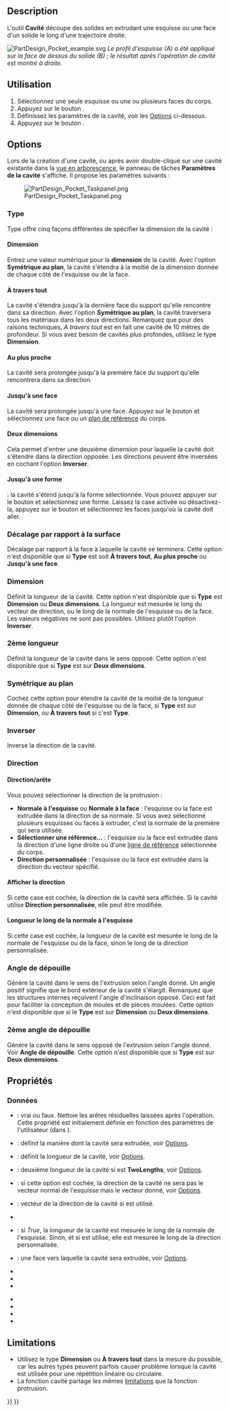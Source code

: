 <languages/>

{{Docnav/fr
|[[PartDesign_AdditiveWedge/fr|Pyramide tronquée additive]]
|[[PartDesign_Hole/fr|Perçage]]
|[[PartDesign_Workbench/fr|Atelier PartDesign]]
|IconL=PartDesign_AdditiveWedge.svg
|IconR=PartDesign_Hole.svg
|IconC=Workbench_PartDesign.svg
}}

{{GuiCommand/fr
|Name=PartDesign_Pocket
|Name/fr=PartDesign Cavité
|MenuLocation=PartDesign → Créer une fonction soustractive → Cavité
|Workbenches=[[PartDesign_Workbench/fr|PartDesign]]
|SeeAlso=[[PartDesign_Pad/fr|PartDesign Protrusion]]
}}

==Description==

L'outil '''Cavité''' découpe des solides en extrudant une esquisse ou une face d'un solide le long d'une trajectoire droite.

[[File:PartDesign Pocket example.svg|none]]
''Le profil d'esquisse (A) a été appliqué sur la face de dessus du solide (B) ; le résultat après l'opération de cavité est montré à droite.''

<span id="Usage"></span>
==Utilisation==

# Sélectionnez une seule esquisse ou une ou plusieurs faces du corps.
# Appuyez sur le bouton {{Button|[[Image:PartDesign_Pocket.svg|16px]] [[PartDesign_Pocket/fr|Cavité]]}}.
# Définissez les paramètres de la cavité, voir les [[#Options|Options]] ci-dessous.
# Appuyez sur le bouton {{Button|OK}}.

==Options==

Lors de la création d'une cavité, ou après avoir double-cliqué sur une cavité existante dans la [[Tree_view/fr|vue en arborescence]], le panneau de tâches '''Paramètres de la cavité''' s'affiche. Il propose les paramètres suivants :

[[Image:PartDesign_Pocket_Taskpanel.png|frame|left]]

===Type===

Type offre cinq façons différentes de spécifier la dimension de la cavité :

====Dimension====

Entrez une valeur numérique pour la '''dimension''' de la cavité. Avec l'option '''Symétrique au plan''', la cavité s'étendra à la moitié de la dimension donnée de chaque côté de l'esquisse ou de la face.

<span id="Through_all"></span>
====À travers tout====

La cavité s'étendra jusqu'à la dernière face du support qu'elle rencontre dans sa direction. Avec l'option '''Symétrique au plan''', la cavité traversera tous les matériaux dans les deux directions. Remarquez que pour des raisons techniques, ''A travers tout'' est en fait une cavité de 10 mètres de profondeur. Si vous avez besoin de cavités plus profondes, utilisez le type '''Dimension'''.

<span id="To_first"></span>
====Au plus proche====

La cavité sera prolongée jusqu'à la première face du support qu'elle rencontrera dans sa direction.

<span id="Up_to_face"></span>
====Jusqu'à une face====

La cavité sera prolongée jusqu'à une face. Appuyez sur le bouton {{Button|Sélectionner une face}} et sélectionnez une face ou un [[PartDesign_Plane/fr|plan de référence]] du corps.

<span id="Two_dimensions"></span>
====Deux dimensions====

Cela permet d'entrer une deuxième dimension pour laquelle la cavité doit s'étendre dans la direction opposée. Les directions peuvent être inversées en cochant l'option '''Inverser'''.

<span id="Up_to_shape"></span>
====Jusqu'à une forme====

{{Version/fr|1.0}} : la cavité s'étend jusqu'à la forme sélectionnée. Vous pouvez appuyer sur le bouton {{Button|Sélectionner une forme}} et sélectionnez une forme. Laissez la case {{Button|Sélectionner toutes les faces}} activée ou désactivez-la, appuyez sur le bouton {{Button|Sélectionner des faces}} et sélectionnez les faces jusqu'où la cavité doit aller.

<span id="Offset_to_face"></span>
=== Décalage par rapport à la surface ===

Décalage par rapport à la face à laquelle la cavité se terminera. Cette option n'est disponible que si '''Type''' est soit '''À travers tout''', '''Au plus proche''' ou '''Jusqu'à une face'''.

<span id="Length"></span>
===Dimension===

Définit la longueur de la cavité. Cette option n'est disponible que si '''Type''' est '''Dimension''' ou '''Deux dimensions'''. La longueur est mesurée le long du vecteur de direction, ou le long de la normale de l'esquisse ou de la face. Les valeurs négatives ne sont pas possibles. Utilisez plutôt l'option '''Inverser'''.

<span id="2nd_length"></span>
===2ème longueur===

Définit la longueur de la cavité dans le sens opposé. Cette option n'est disponible que si '''Type''' est sur '''Deux dimensions'''.

<span id="Symmetric_to_plane"></span>
===Symétrique au plan===

Cochez cette option pour étendre la cavité de la moitié de la longueur donnée de chaque côté de l'esquisse ou de la face, si '''Type''' est sur '''Dimension''', ou '''À travers tout''' si c'est '''Type'''.

<span id="Reversed"></span>
=== Inverser ===

Inverse la direction de la cavité.

<span id="Direction"></span>
===Direction ===

<span id="Direction/edge"></span>
==== Direction/arête ====

Vous pouvez sélectionner la direction de la protrusion :

* '''Normale à l'esquisse''' ou '''Normale à la face''' : l'esquisse ou la face est extrudée dans la direction de sa normale. Si vous avez sélectionné plusieurs esquisses ou faces à extruder, c'est la normale de la première qui sera utilisée.
* '''Sélectionner une référence...''' : l'esquisse ou la face est extrudée dans la direction d'une ligne droite ou d'une [[PartDesign_Line/fr|ligne de référence]] sélectionnée du corps.
* '''Direction personnalisée''' : l'esquisse ou la face est extrudée dans la direction du vecteur spécifié.

<span id="Show_direction"></span>
==== Afficher la direction ====

Si cette case est cochée, la direction de la cavité sera affichée. Si la cavité utilise '''Direction personnalisée''', elle peut être modifiée.

<span id="Length_along_sketch_normal"></span>
==== Longueur le long de la normale à l'esquisse ====

Si cette case est cochée, la longueur de la cavité est mesurée le long de la normale de l'esquisse ou de la face, sinon le long de la direction personnalisée.

<span id="Taper_angle"></span>
=== Angle de dépouille ===

Génère la cavité dans le sens de l'extrusion selon l'angle donné. Un angle positif signifie que le bord extérieur de la cavité s'élargit. Remarquez que les structures internes reçoivent l'angle d'inclinaison opposé. Ceci est fait pour faciliter la conception de moules et de pièces moulées. Cette option n'est disponible que si le '''Type''' est sur '''Dimension''' ou '''Deux dimensions'''.

<span id="2nd_taper_angle"></span>
=== 2ème angle de dépouille ===

Génère la cavité dans le sens opposé de l'extrusion selon l'angle donné. Voir '''Angle de dépouille'''. Cette option n'est disponible que si '''Type''' est sur '''Deux dimensions'''.

<span id="Properties"></span>
==Propriétés==

<span id="Data"></span>
===Données===

{{TitleProperty|Part Design}}

* {{PropertyData|Refine|Bool}} : vrai ou faux. Nettoie les arêtes résiduelles laissées après l'opération. Cette propriété est initialement définie en fonction des paramètres de l'utilisateur (dans {{MenuCommand|Préférences → PartDesign → Général → Paramètres des modèles}}).

{{TitleProperty|Pocket}}

* {{PropertyData|Type|Enumeration}} : définit la manière dont la cavité sera extrudée, voir [[#Options|Options]].
* {{PropertyData|Length|Length}} : définit la longueur de la cavité, voir [[#Options|Options]].
* {{PropertyData|Length2|Length}} : deuxième longueur de la cavité si {{PropertyData|Type}} est '''TwoLengths''', voir [[#Options|Options]].
* {{PropertyData|Use Custom Vector|Bool}} : si cette option est cochée, la direction de la cavité ne sera pas le vecteur normal de l'esquisse mais le vecteur donné, voir [[#Options|Options]].
* {{PropertyData|Direction|Vector}} : vecteur de la direction de la cavité si {{PropertyData|Use Custom Vector}} est utilisé.
* {{PropertyData|Reference Axis|LinkSub}}
* {{PropertyData|Along Sketch Normal|Bool}} : si ''True'', la longueur de la cavité est mesurée le long de la normale de l'esquisse. Sinon, et si {{PropertyData|Use Custom Vector}} est utilisé, elle est mesurée le long de la direction personnalisée.
* {{PropertyData|Up To Face|LinkSub}} : une face vers laquelle la cavité sera extrudée, voir [[#Options|Options]].
* {{PropertyData|Offset|Length}}
* {{PropertyData|Angle|Angle}}
* {{PropertyData|Angle2|Angle}}

{{TitleProperty|Sketch Based}}

* {{PropertyData|Profile|LinkSub}}
* {{PropertyData|Midplane|Bool}}
* {{PropertyData|Reversed|Bool}}
* {{PropertyData|Allow Multi Face|Bool}}

==Limitations==

* Utilisez le type '''Dimension''' ou '''À travers tout''' dans la mesure du possible, car les autres types peuvent parfois causer problème lorsque la cavité est utilisée pour une répétition linéaire ou circulaire.
* La fonction cavité partage les mêmes [[PartDesign_Pad/fr#Limitations|limitations]] que la fonction protrusion.


{{Docnav/fr
|[[PartDesign_AdditiveWedge/fr|Pyramide tronquée additive]]
|[[PartDesign_Hole/fr|Perçage]]
|[[PartDesign_Workbench/fr|Atelier PartDesign]]
|IconL=PartDesign_AdditiveWedge.svg
|IconR=PartDesign_Hole.svg
|IconC=Workbench_PartDesign.svg
}}

{{PartDesign Tools navi{{#translation:}}}}
{{Userdocnavi{{#translation:}}}}